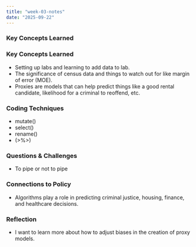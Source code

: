 ```yaml
---
title: "week-03-notes"
date: "2025-09-22"
---
```


### Key Concepts Learned  
### Key Concepts Learned  
- Setting up labs and learning to add data to lab.
- The significance of census data and things to watch out for like margin of error (MOE).
- Proxies are models that can help predict things like a good rental candidate, likelihood for a criminal to reoffend, etc. 

### Coding Techniques
- mutate()
- select()
- rename()
- (>%>)

### Questions & Challenges
- To pipe or not to pipe

### Connections to Policy
- Algorithms play a role in predicting criminal justice, housing, finance, and healthcare decisions. 

### Reflection
- I want to learn more about how to adjust biases in the creation of proxy models. 